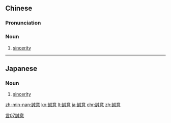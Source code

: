 {{also|诚意}}
==Chinese==
{{zh-forms|s=诚意}}

===Pronunciation===
{{zh-pron
|m=chéngyì
|c=sing4 ji3
|h=pfs=sṳ̀n-yi
|mn=sêng-ì
|cat=n
}}

===Noun===
{{zh-noun}}

# [[sincerity]]

[[Category:Advanced Mandarin|言07誠意]]

----

==Japanese==
{{ja-kanjitab|せい|い|yomi=on}}

===Noun===
{{ja-noun|せい.い}}

# [[sincerity]]
#: {{ja-usex|'''誠意'''が見られない。|'''せい.い''' が みられない。|I do not see their sincerity in this.}}

[[zh-min-nan:誠意]]
[[ko:誠意]]
[[lt:誠意]]
[[ja:誠意]]
[[chr:誠意]]
[[zh:誠意]]